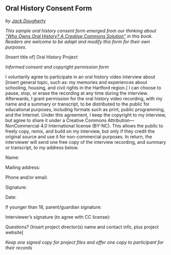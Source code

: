 ## Oral History Consent Form {-}
*by [Jack Dougherty](index.html#authors-and-contributors)*

*This sample oral history consent form emerged from our thinking about ["Who Owns Oral History? A Creative Commons Solution"](teaching-researching.html#who-own-oral-history-a-creative-commons-solution) in this book. Readers are welcome to be adapt and modify this form for their own purposes.*

[Insert title of] Oral History Project

*Informed consent and copyright permission form*

I voluntarily agree to participate in an oral history video interview about [insert general topic, such as: my memories and experiences about schooling, housing, and civil rights in the Hartford region.] I can choose to pause, stop, or erase the recording at any time during the interview. Afterwards, I grant permission for the oral history video recording, with my name and a summary or transcript, to be distributed to the public for educational purposes, including formats such as print, public programming, and the Internet. Under this agreement, I keep the copyright to my interview, but agree to share it under a Creative Commons Attribution—NonCommercial 4.0 International license (BY-NC). This allows the public to freely copy, remix, and build on my interview, but only if they credit the original source and use it for non-commercial purposes. In return, the interviewer will send one free copy of the interview recording, and summary or transcript, to my address below.

Name:

Mailing address:

Phone and/or email: 	

Signature:

Date:

If younger than 18, parent/guardian signature:

Interviewer’s signature (to agree with CC license):

Questions? [Insert project director(s) name and contact info, plus project website]

*Keep one signed copy for project files and offer one copy to participant for their records*
